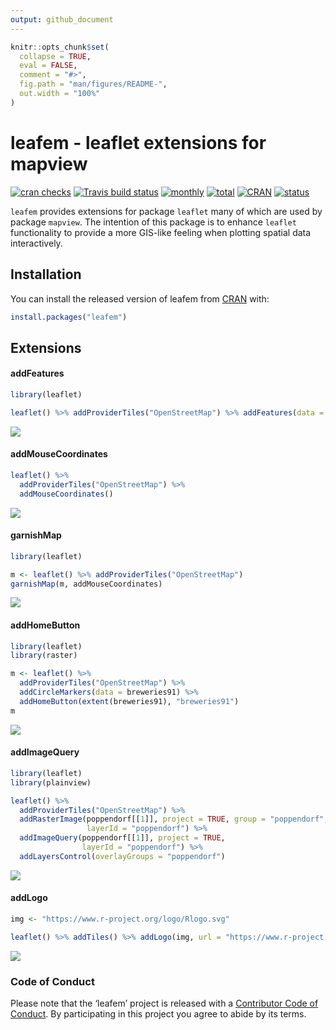 ```yaml
---
output: github_document
---
```


<!-- README.md is generated from README.Rmd. Please edit that file -->

```r
knitr::opts_chunk$set(
  collapse = TRUE,
  eval = FALSE,
  comment = "#>",
  fig.path = "man/figures/README-",
  out.width = "100%"
)
```

# leafem - leaflet extensions for mapview

[![cran checks](https://cranchecks.info/badges/worst/leafem)](https://cran.r-project.org/web/checks/check_results_leafem.html)
[![Travis build status](https://travis-ci.org/r-spatial/leafem.svg?branch=master)](https://travis-ci.org/r-spatial/leafem)
[![monthly](http://cranlogs.r-pkg.org/badges/leafem)](https://www.rpackages.io/package/leafem) 
[![total](http://cranlogs.r-pkg.org/badges/grand-total/leafem)](https://www.rpackages.io/package/leafem)
[![CRAN](http://www.r-pkg.org/badges/version/leafem?color=009999)](https://cran.r-project.org/package=leafem)
[![status](https://tinyverse.netlify.com/badge/leafem)](https://CRAN.R-project.org/package=leafem)

`leafem` provides extensions for package `leaflet` many of which are used by package `mapview`. The intention of this package is to enhance `leaflet` functionality to provide a more GIS-like feeling when plotting spatial data interactively.

## Installation

You can install the released version of leafem from [CRAN](https://CRAN.R-project.org) with:

```r
install.packages("leafem")
```

## Extensions

#### addFeatures

```r
library(leaflet)

leaflet() %>% addProviderTiles("OpenStreetMap") %>% addFeatures(data = breweries91)
```

![](man/figures/README-features.png)

#### addMouseCoordinates

```r
leaflet() %>%
  addProviderTiles("OpenStreetMap") %>%
  addMouseCoordinates()
```

![](man/figures/README-garnish.png)

#### garnishMap

```r
library(leaflet)

m <- leaflet() %>% addProviderTiles("OpenStreetMap")
garnishMap(m, addMouseCoordinates)
```

![](man/figures/README-garnish.png)

#### addHomeButton

```r
library(leaflet)
library(raster)

m <- leaflet() %>%
  addProviderTiles("OpenStreetMap") %>%
  addCircleMarkers(data = breweries91) %>%
  addHomeButton(extent(breweries91), "breweries91")
m
```

![](man/figures/README-home.png)

#### addImageQuery

```r
library(leaflet)
library(plainview)

leaflet() %>%
  addProviderTiles("OpenStreetMap") %>%
  addRasterImage(poppendorf[[1]], project = TRUE, group = "poppendorf",
                 layerId = "poppendorf") %>%
  addImageQuery(poppendorf[[1]], project = TRUE,
                layerId = "poppendorf") %>%
  addLayersControl(overlayGroups = "poppendorf")
```

![](man/figures/README-query.png)

#### addLogo

```r
img <- "https://www.r-project.org/logo/Rlogo.svg"

leaflet() %>% addTiles() %>% addLogo(img, url = "https://www.r-project.org/logo/")
```

![](man/figures/README-logo.png)

### Code of Conduct

Please note that the 'leafem' project is released with a [Contributor Code of Conduct](CODE_OF_CONDUCT.md). By participating in this project you agree to abide by its terms.
